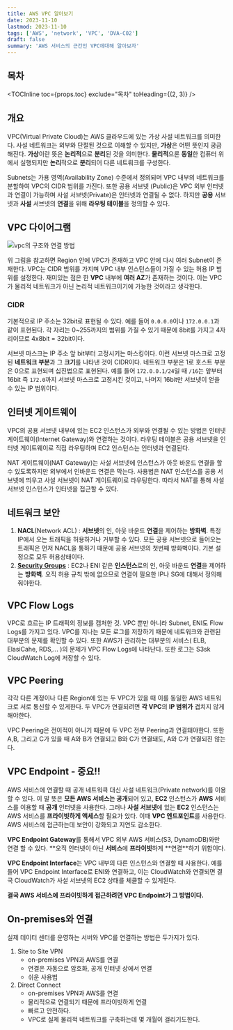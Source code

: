 ```yaml
---
title: AWS VPC 알아보기
date: 2023-11-10
lastmod: 2023-11-10
tags: ['AWS', 'network', 'VPC', 'DVA-C02']
draft: false
summary: 'AWS 서비스의 근간인 VPC에대해 알아보자'
---
```


## 목차

<TOCInline toc={props.toc} exclude="목차" toHeading={(2, 3)} />

## 개요

VPC(Virtual Private Cloud)는 AWS 클라우드에 있는 가상 사설 네트워크를 의미한다. 사설 네트워크는 외부와 단절된 것으로 이해할 수 있지만, **가상**은 어떤 뜻인지 궁금해진다.
**가상**이란 뜻은 **논리적**으로 **분리**된 것을 의미한다. **물리적**으론 **동일**한 컴퓨터 위에서 실행되지만 **논리**적으로 **분리**되어 다른 네트뤄크를 구성한다.

Subnets는 가용 영역(Availability Zone) 수준에서 정의되며 VPC 내부의 네트워크를 분할하여 VPC의 CIDR 범위를 가진다. 또한 공용 서브넷 (Public)은 VPC 외부 인터넷과 연결이 가능하며
사설 서브넷(Private)은 인터넷과 연결될 수 없다. 하지만 **공용** 서브넷과 **사설** 서브넷의 **연결**을 위해 **라우팅 테이블**을 정의할 수 있다.

## VPC 다이어그램

<img src="/static/images/aws/aws-vpc-how-it-works.png" alt="vpc의 구조와 연결 방법" />

위 그림을 참고하면 Region 안에 VPC가 존재하고 VPC 안에 다시 여러 Subnet이 존재한다. VPC는 CIDR 범위를 가지며 VPC 내부 인스턴스들이 가질 수 있는 허용 IP 범위를 설정한다.
재미있는 점은 한 **VPC** 내부에 **여러 AZ**가 존재하는 것이다. 이는 VPC가 물리적 네트워크가 아닌 논리적 네트워크이기에 가능한 것이라고 생각한다.

### CIDR

기본적으로 IP 주소는 32bit로 표현될 수 있다. 예를 들어 `0.0.0.0`이나 `172.0.0.1`과 같이 표현된다. 각 자리는 0~255까지의 범위를 가질 수 있기 때문에 8bit를 가지고 4자리이므로 4x8bit = 32bit이다.

서브넷 마스크는 IP 주소 앞 bit부터 고정시키는 마스킹이다. 이런 서브넷 마스크로 고정된 **네트워크 부분**과 그 **크기**를 나타낸 것이 CIDR이다. 네트워크 부분은 1로 호스트 부분은 0으로 표현되며 십진법으로 표현된다.
예를 들어 `172.0.0.1/24`일 때 `/16`는 앞부터 16bit 즉 `172.0`까지 서브넷 마스크로 고정시킨 것이고, 나머지 16bit만 서브넷이 얻을 수 있는 IP 범위이다.

## 인터넷 게이트웨이

VPC의 공용 서브넷 내부에 있는 EC2 인스턴스가 외부와 연결될 수 있는 방법은 인터넷 게이트웨이(Internet Gateway)와 연결하는 것이다.
라우팅 테이블은 공용 서브넷을 인터넷 게이트웨이로 직접 라우팅하며 EC2 인스턴스는 인터넷과 연결된다.

NAT 게이트웨이(NAT Gateway)는 사설 서브넷에 인스턴스가 아웃 바운드 연결을 할 수 있도록하지만 외부에서 인바운드 연결은 막는다.
사용법은 NAT 인스턴스를 공용 서브넷에 띄우고 사설 서브넷이 NAT 게이트웨이로 라우팅한다. 따라서 NAT를 통해 사설 서브넷 인스턴스가 인터넷을 접근할 수 있다.

## 네트워크 보안

1. **NACL**(Network ACL) : **서브넷**의 인, 아웃 바운드 **연결**을 제어하는 **방화벽**. 특정 IP에서 오는 트래픽을 허용하거나 거부할 수 있다. 모든 공용 서브넷으로 들어오는 트래픽은 먼저 NACL을 통하기 때문에
   공용 서브넷의 첫번째 방화벽이다. 기본 설정으로 모두 허용상태이다.
2. **[Security Groups](/blog/aws/aws-ec2-sg)** : EC2나 ENI 같은 **인스턴스**로의 인, 아웃 바운드 **연결**을 제어하는 **방화벽**. 오직 허용 규칙 밖에 없으므로 연결이 필요한 IP나 SG에 대해서 정의해줘야한다.

## VPC Flow Logs

VPC로 흐르는 IP 트래픽의 정보를 캡처한 것. VPC 뿐만 아니라 Subnet, ENI도 Flow Logs를 가지고 있다. VPC를 지나는 모든 로그를 저장하기 때문에 네트워크와 관련된 대부분의 문제를 확인할 수 있다.
또한 AWS가 관리하는 대부분의 서비스( ELB, ElasiCahe, RDS,... )의 문제가 VPC Flow Logs에 나타난다. 또한 로그는 S3sk CloudWatch Log에 저장할 수 있다.

## VPC Peering

각각 다른 계정이나 다른 Region에 있는 두 VPC가 있을 때 이를 동일한 AWS 네트워크로 서로 통신할 수 있게한다.
두 VPC가 연결되려면 **각 VPC**의 **IP 범위가** 겹치지 않게해야한다.

VPC Peering은 전이적이 아니기 때문에 두 VPC 전부 Peering과 연결돼야한다. 또한 A,B, 그리고 C가 있을 때 A와 B가 연결되고 B와 C가 연결돼도, A와 C가 연결되진 않는다.

## VPC Endpoint - 중요!!

AWS 서비스에 연결할 때 공개 네트워큭 대신 사설 네트워크(Private network)를 이용할 수 있다. 이 말 뜻은 **모든 AWS 서비스는 공개**되어 있고, **EC2** 인스턴스가 **AWS** 서비스를 이용할 때 **공개** 인터넷을 사용한다.
그러나 **사설 서브넷**에 있는 **EC2** 인스턴스는 AWS 서비스를 **프라이빗하게 액세스**할 필요가 았다. 이때 **VPC 엔드포인트**를 사용한다.
AWS 서비스에 접근하는데 보안이 강화되고 지연도 감소한다.

**VPC Endpoint Gateway**를 통해서 VPC 외부 AWS 서비스(S3, DynamoDB)와만 연결 할 수 있다. **오직 인터넷이 아닌 **서비스**에 **프라이빗**하게 **연결\*\*하기 위함이다.

**VPC Endpoint Interface**는 VPC 내부의 다른 인스턴스와 연결할 때 사용한다. 예를 들어 VPC Endpoint Interface로 ENI와 연결하고, 이는 CloudWatch와 연결되면 결국 CloudWatch가 사설 서브넷의 EC2 상태를 체클할 수 있게된다.

**결국 AWS 서비스에 프라이빗하게 접근하려면 VPC Endpoint가 그 방법이다.**

## On-premises와 연결

실제 데이터 센터를 운영하는 서버와 VPC를 연결하는 방법은 두가지가 있다.

1. Site to Site VPN
   - on-premises VPN과 AWS를 연결
   - 연결은 자동으로 암호화, 공개 인터넷 상에서 연결
   - 쉬운 사용법
2. Direct Connect
   - on-premises VPN과 AWS를 연결
   - 물리적으로 연결되기 때문에 프라이빗하게 연결
   - 빠르고 안전하다.
   - VPC로 실제 물리적 네트워크를 구축하는데 몇 개월이 걸리기도한다.
